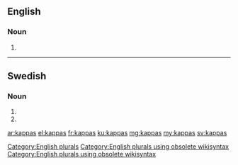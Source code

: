 ==English==

===Noun===
{{head|en}}

# {{plural of|kappa}}

[[Category:English plurals]][[Category:English plurals using obsolete wikisyntax]][[Category:English plurals using obsolete wikisyntax]]

----

==Swedish==

===Noun===
{{head|sv|noun form}}

# {{sv-noun-form-indef-gen|kappa}}
# {{sv-noun-form-indef-gen-pl|kappa}}

[[ar:kappas]]
[[el:kappas]]
[[fr:kappas]]
[[ku:kappas]]
[[mg:kappas]]
[[my:kappas]]
[[sv:kappas]]
